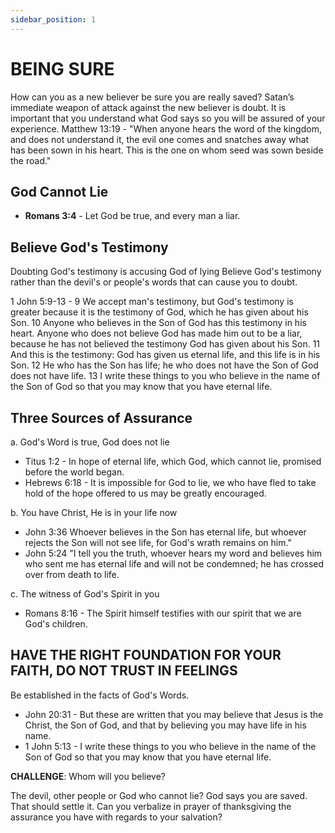 ```yaml
---
sidebar_position: 1
---
```

# BEING SURE

How can you as a new believer be sure you are really saved? Satan’s immediate weapon of attack against the new believer is doubt. 
It is important that you understand what God says so you will be assured of your experience.
Matthew 13:19 - "When anyone hears the word of the kingdom, and does not understand it, the evil one comes and snatches away what has been sown in his heart. This is the one on whom seed was sown beside the road."

## God Cannot Lie
- **Romans 3:4** - Let God be true, and every man a liar.

## Believe God's Testimony
Doubting God's testimony is accusing God of lying Believe God's testimony rather than the devil's or people's words that can cause you to doubt.

1 John 5:9-13 - 9 We accept man's testimony, but God's testimony is greater because it is the testimony of God, which he has given about his Son. 
10 Anyone who believes in the Son of God has this testimony in his heart. Anyone who does not believe God has made him out to be a liar, because he has not believed the testimony God has given about his Son.
11 And this is the testimony: God has given us eternal life, and this life is in his Son.
12 He who has the Son has life; he who does not have the Son of God does not have life.
13 I write these things to you who believe in the name of the Son of God so that you may know that you have eternal life.

## Three Sources of Assurance
a. God's Word is true, God does not lie 
- Titus 1:2 - In hope of eternal life, which God, which cannot lie, promised before the world began.
- Hebrews 6:18 - It is impossible for God to lie, we who have fled to take hold of the hope offered to us may be greatly encouraged.

b. You have Christ, He is in your life now
- John 3:36 Whoever believes in the Son has eternal life, but whoever rejects the Son will not see life, for God's wrath remains on him."
- John 5:24 "I tell you the truth, whoever hears my word and believes him who sent me has eternal life and will not be condemned; he has crossed over from death to life.

c. The witness of God's Spirit in you
- Romans 8:16 - The Spirit himself testifies with our spirit that we are God's children.

## HAVE THE RIGHT FOUNDATION FOR YOUR FAITH, DO NOT TRUST IN FEELINGS

Be established in the facts of God's Words.
- John 20:31 - But these are written that you may believe that Jesus is the Christ, the Son of God, and that by believing you may have life in his name.
- 1 John 5:13 - I write these things to you who believe in the name of the Son of God so that you may know that you have eternal life.

**CHALLENGE**: Whom will you believe? 

The devil, other people or God who cannot lie? God says you are saved. That should settle it. Can you verbalize in prayer of thanksgiving the
assurance you have with regards to your salvation?